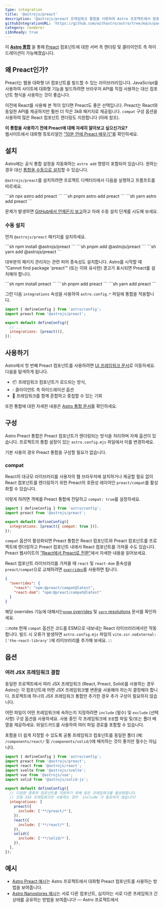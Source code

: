 ```yaml
---
type: integration
title: '@astrojs/preact'
description: '@astrojs/preact 프레임워크 통합을 사용하여 Astro 프로젝트에서 컴포넌트 지원을 확장하는 방법을 알아보세요.'
githubIntegrationURL: 'https://github.com/withastro/astro/tree/main/packages/integrations/preact/'
category: renderer
i18nReady: true
---
```



이 **[Astro 통합][astro-integration]** 을 통해 [Preact](https://preactjs.com/) 컴포넌트에 대한 서버 측 렌더링 및 클라이언트 측 하이드레이션이 가능해졌습니다.

## 왜 Preact인가?

Preact는 웹용 대화형 UI 컴포넌트를 빌드할 수 있는 라이브러리입니다. JavaScript를 사용하여 사이트에 대화형 기능을 빌드하려면 브라우저 API를 직접 사용하는 대신 컴포넌트 형식을 사용하는 것이 좋습니다.

이전에 React를 사용해 본 적이 있다면 Preact도 좋은 선택입니다. Preact는 React와 동일한 API를 제공하지만 훨씬 더 작은 3kB 패키지로 제공됩니다. `compat` 구성 옵션을 사용하여 많은 React 컴포넌트 렌더링도 지원합니다 (아래 참조).

**이 통합을 사용하기 전에 Preact에 대해 자세히 알아보고 싶으신가요?**\
웹사이트에서 대화형 튜토리얼인 [“10분 안에 Preact 배우기”](https://preactjs.com/tutorial)를 확인하세요.

## 설치

Astro에는 공식 통합 설정을 자동화하는 `astro add` 명령이 포함되어 있습니다. 원하는 경우 대신 [통합을 수동으로 설치](#수동-설치)할 수 있습니다.

`@astrojs/preact`를 설치하려면 프로젝트 디렉터리에서 다음을 실행하고 프롬프트를 따르세요.

<PackageManagerTabs>
  <Fragment slot="npm">
  ```sh
  npx astro add preact
  ```
  </Fragment>
  <Fragment slot="pnpm">
  ```sh
  pnpm astro add preact
  ```
  </Fragment>
  <Fragment slot="yarn">
  ```sh
  yarn astro add preact
  ```
  </Fragment>
</PackageManagerTabs>

문제가 발생하면 [GitHub에서 언제든지 보고](https://github.com/withastro/astro/issues)하고 아래 수동 설치 단계를 시도해 보세요.

### 수동 설치

먼저 `@astrojs/preact` 패키지를 설치하세요.

<PackageManagerTabs>
  <Fragment slot="npm">
  ```sh
  npm install @astrojs/preact
  ```
  </Fragment>
  <Fragment slot="pnpm">
  ```sh
  pnpm add @astrojs/preact
  ```
  </Fragment>
  <Fragment slot="yarn">
  ```sh
  yarn add @astrojs/preact
  ```
  </Fragment>
</PackageManagerTabs>

대부분의 패키지 관리자는 관련 피어 종속성도 설치합니다. Astro를 시작할 때 "Cannot find package 'preact'" (또는 이와 유사한) 경고가 표시되면 Preact를 설치해야 합니다.

<PackageManagerTabs>
  <Fragment slot="npm">
  ```sh
  npm install preact
  ```
  </Fragment>
  <Fragment slot="pnpm">
  ```sh
  pnpm add preact
  ```
  </Fragment>
  <Fragment slot="yarn">
  ```sh
  yarn add preact
  ```
  </Fragment>
</PackageManagerTabs>

그런 다음 `integrations` 속성을 사용하여 `astro.config.*` 파일에 통합을 적용합니다.

```js title="astro.config.mjs" ins={2} ins="preact()"
import { defineConfig } from 'astro/config';
import preact from '@astrojs/preact';

export default defineConfig({
  // ...
  integrations: [preact()],
});
```

## 사용하기

Astro에서 첫 번째 Preact 컴포넌트를 사용하려면 [UI 프레임워크 문서][astro-ui-frameworks]로 이동하세요. 다음을 탐색하게 됩니다.

* 📦 프레임워크 컴포넌트가 로드되는 방식,
* 💧 클라이언트 측 하이드레이션 옵션 
* 🤝 프레임워크를 함께 혼합하고 중첩할 수 있는 기회

또한 통합에 대한 자세한 내용은 [Astro 통합 문서][astro-integration]를 확인하세요.

## 구성

Astro Preact 통합은 Preact 컴포넌트가 렌더링되는 방식을 처리하며 자체 옵션이 있습니다. 프로젝트의 통합 설정이 있는 `astro.config.mjs` 파일에서 이를 변경하세요.

기본 사용의 경우 Preact 통합을 구성할 필요가 없습니다.

### compat

React의 대규모 라이브러리를 사용자의 웹 브라우저에 설치하거나 제공할 필요 없이 React 컴포넌트를 렌더링하기 위한 Preact의 호환성 레이어인 `preact/compat`를 활성화할 수 있습니다.

이렇게 하려면 객체를 Preact 통합에 전달하고 `compat: true`를 설정하세요.

```js title="astro.config.mjs" "compat: true"
import { defineConfig } from 'astro/config';
import preact from '@astrojs/preact';

export default defineConfig({
  integrations: [preact({ compat: true })],
});
```

`compat` 옵션이 활성화되면 Preact 통합은 React 컴포넌트와 Preact 컴포넌트를 프로젝트에 렌더링하고 Preact 컴포넌트 내에서 React 컴포넌트를 가져올 수도 있습니다. Preact 웹사이트의 ["React에서 Preact로 전환"](https://preactjs.com/guide/v10/switching-to-preact)에서 자세한 내용을 읽어보세요.

React 컴포넌트 라이브러리를 가져올 때 `react` 및 `react-dom` 종속성을 `preact/compat`으로 교체하려면 [`overrides`](https://docs.npmjs.com/cli/v8/configuring-npm/package-json#overrides)를 사용하면 됩니다.

```json title="package.json"
{
  "overrides": {
    "react": "npm:@preact/compat@latest",
    "react-dom": "npm:@preact/compat@latest"
  }
}
```

해당 overrides 기능에 대해서는[`pnpm` overrides](https://pnpm.io/package_json#pnpmoverrides) 및 [`yarn` resolutions](https://yarnpkg.com/configuration/manifest#resolutions) 문서를 확인하세요.

:::note
현재 `compat` 옵션은 코드를 ESM으로 내보내는 React 라이브러리에서만 작동합니다. 빌드 시 오류가 발생하면 `astro.config.mjs` 파일의 `vite.ssr.noExternal: ['the-react-library']`에 라이브러리를 추가해 보세요.
:::

## 옵션

### 여러 JSX 프레임워크 결합

동일한 프로젝트에서 여러 JSX 프레임워크 (React, Preact, Solid)를 사용하는 경우 Astro는 각 컴포넌트에 어떤 JSX 프레임워크별 변환을 사용해야 하는지 결정해야 합니다. 프로젝트에 하나의 JSX 프레임워크 통합만 추가한 경우 추가 구성이 필요하지 않습니다.

어떤 파일이 어떤 프레임워크에 속하는지 지정하려면 `include` (필수) 및 `exclude` (선택 사항) 구성 옵션을 사용하세요. 사용 중인 각 프레임워크에 `포함`할 파일 및/또는 폴더 배열을 제공하세요. 와일드카드를 사용하여 여러 파일 경로를 포함할 수 있습니다.

포함을 더 쉽게 지정할 수 있도록 공통 프레임워크 컴포넌트를 동일한 폴더 (예: `/components/react/` 및 `/components/solid/`)에 배치하는 것이 좋지만 필수는 아닙니다.

```js title="astro.config.mjs"
import { defineConfig } from 'astro/config';
import preact from '@astrojs/preact';
import react from '@astrojs/react';
import svelte from '@astrojs/svelte';
import vue from '@astrojs/vue';
import solid from '@astrojs/solid-js';

export default defineConfig({
  // 다양한 종류의 컴포넌트를 지원하기 위해 많은 프레임워크를 활성화합니다.
  // 단일 JSX 프레임워크만 사용하는 경우 `include`가 필요하지 않습니다!
  integrations: [
    preact({
      include: ['**/preact/*'],
    }),
    react({
      include: ['**/react/*'],
    }),
    solid({
      include: ['**/solid/*'],
    }),
  ],
});
```

## 예시

* [Astro Preact 예시](https://github.com/withastro/astro/tree/latest/examples/framework-preact)는 Astro 프로젝트에서 대화형 Preact 컴포넌트를 사용하는 방법을 보여줍니다.
* [Astro Nanostores 예시](https://github.com/withastro/astro/tree/latest/examples/with-nanostores)는 서로 다른 컴포넌트, 심지어는 서로 다른 프레임워크 간 상태를 공유하는 방법을 보여줍니다! — Astro 프로젝트에서


[astro-integration]: /ko/guides/integrations-guide/

[astro-ui-frameworks]: /ko/guides/framework-components/#프레임워크-컴포넌트-사용

